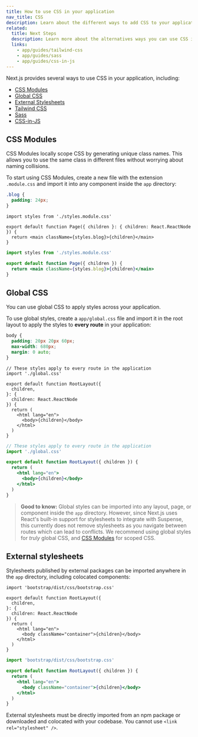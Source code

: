 ```yaml
---
title: How to use CSS in your application
nav_title: CSS
description: Learn about the different ways to add CSS to your application, including CSS Modules, Global CSS, Tailwind CSS, and more.
related:
  title: Next Steps
  description: Learn more about the alternatives ways you can use CSS in your application.
  links:
    - app/guides/tailwind-css
    - app/guides/sass
    - app/guides/css-in-js
---
```


Next.js provides several ways to use CSS in your application, including:

- [CSS Modules](#css-modules)
- [Global CSS](#global-css)
- [External Stylesheets](#external-stylesheets)
- [Tailwind CSS](/docs/app/guides/tailwind-css)
- [Sass](/docs/app/guides/sass)
- [CSS-in-JS](/docs/app/guides/css-in-js)

## CSS Modules

CSS Modules locally scope CSS by generating unique class names. This allows you to use the same class in different files without worrying about naming collisions.

To start using CSS Modules, create a new file with the extension `.module.css` and import it into any component inside the `app` directory:

```css filename="app/blog/styles.module.css"
.blog {
  padding: 24px;
}
```

```tsx filename="app/blog/page.tsx" switcher
import styles from './styles.module.css'

export default function Page({ children }: { children: React.ReactNode }) {
  return <main className={styles.blog}>{children}</main>
}
```

```jsx filename="app/blog/page.js" switcher
import styles from './styles.module.css'

export default function Page({ children }) {
  return <main className={styles.blog}>{children}</main>
}
```

## Global CSS

You can use global CSS to apply styles across your application.

To use global styles, create a `app/global.css` file and import it in the root layout to apply the styles to **every route** in your application:

```css filename="app/global.css"
body {
  padding: 20px 20px 60px;
  max-width: 680px;
  margin: 0 auto;
}
```

```tsx filename="app/layout.tsx" switcher
// These styles apply to every route in the application
import './global.css'

export default function RootLayout({
  children,
}: {
  children: React.ReactNode
}) {
  return (
    <html lang="en">
      <body>{children}</body>
    </html>
  )
}
```

```jsx filename="app/layout.js" switcher
// These styles apply to every route in the application
import './global.css'

export default function RootLayout({ children }) {
  return (
    <html lang="en">
      <body>{children}</body>
    </html>
  )
}
```

> **Good to know:** Global styles can be imported into any layout, page, or component inside the `app` directory. However, since Next.js uses React's built-in support for stylesheets to integrate with Suspense, this currently does not remove stylesheets as you navigate between routes which can lead to conflicts. We recommend using global styles for _truly_ global CSS, and [CSS Modules](#css-modules) for scoped CSS.

## External stylesheets

Stylesheets published by external packages can be imported anywhere in the `app` directory, including colocated components:

```tsx filename="app/layout.tsx" switcher
import 'bootstrap/dist/css/bootstrap.css'

export default function RootLayout({
  children,
}: {
  children: React.ReactNode
}) {
  return (
    <html lang="en">
      <body className="container">{children}</body>
    </html>
  )
}
```

```jsx filename="app/layout.js" switcher
import 'bootstrap/dist/css/bootstrap.css'

export default function RootLayout({ children }) {
  return (
    <html lang="en">
      <body className="container">{children}</body>
    </html>
  )
}
```

External stylesheets must be directly imported from an npm package or downloaded and colocated with your codebase. You cannot use `<link rel="stylesheet" />`.
